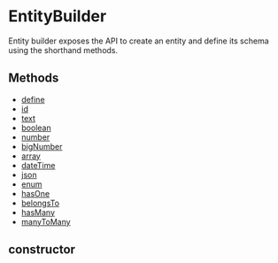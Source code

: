 
# EntityBuilder

Entity builder exposes the API to create an entity and define its
schema using the shorthand methods.

## Methods

- [define](../../EntityBuilder/methods/dml.entity_builder.EntityBuilder.define/page.mdx)
- [id](../../../Property_Types/methods/dml.Property_Types.id/page.mdx)
- [text](../../../Property_Types/methods/dml.Property_Types.text/page.mdx)
- [boolean](../../../Property_Types/methods/dml.Property_Types.boolean/page.mdx)
- [number](../../../Property_Types/methods/dml.Property_Types.number/page.mdx)
- [bigNumber](../../../Property_Types/methods/dml.Property_Types.bigNumber/page.mdx)
- [array](../../../Property_Types/methods/dml.Property_Types.array/page.mdx)
- [dateTime](../../../Property_Types/methods/dml.Property_Types.dateTime/page.mdx)
- [json](../../../Property_Types/methods/dml.Property_Types.json/page.mdx)
- [enum](../../../Property_Types/methods/dml.Property_Types.enum/page.mdx)
- [hasOne](../../../Relationship_Methods/methods/dml.Relationship_Methods.hasOne/page.mdx)
- [belongsTo](../../../Relationship_Methods/methods/dml.Relationship_Methods.belongsTo/page.mdx)
- [hasMany](../../../Relationship_Methods/methods/dml.Relationship_Methods.hasMany/page.mdx)
- [manyToMany](../../../Relationship_Methods/methods/dml.Relationship_Methods.manyToMany/page.mdx)

## constructor
